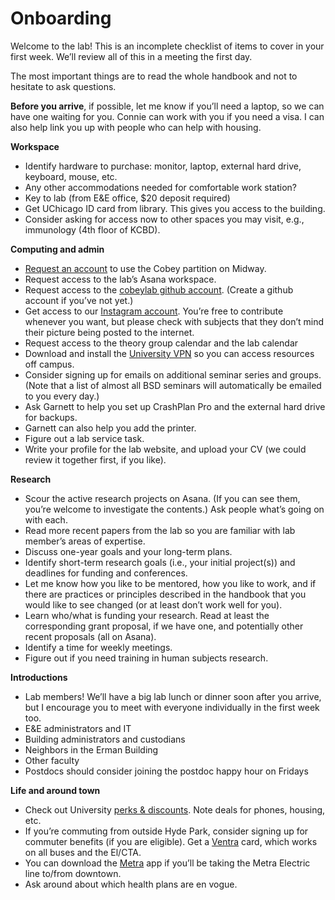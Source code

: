 # Onboarding

Welcome to the lab! This is an incomplete checklist of items to cover in your first week. We'll review all of this in a meeting the first day.

The most important things are to read the whole handbook and not to hesitate to ask questions.

**Before you arrive**, if possible, let me know if you'll need a laptop, so we can have one waiting for you.
Connie can work with you if you need a visa.
I can also help link you up with people who can help with housing.

**Workspace**

* Identify hardware to purchase: monitor, laptop, external hard drive, keyboard, mouse, etc. 
* Any other accommodations needed for comfortable work station?
* Key to lab (from E&E office, $20 deposit required)
* Get UChicago ID card from library. This gives you access to the building.
* Consider asking for access now to other spaces you may visit, e.g., immunology (4th floor of KCBD).

**Computing and admin**

* [Request an account](https://rcc.uchicago.edu/accounts-allocations/general-user-account-request) to use the Cobey partition on Midway.
* Request access to the lab's Asana workspace.
* Request access to the [cobeylab github account](https://github.com/cobeylab). (Create a github account if you've not yet.)
* Get access to our [Instagram account](https://www.instagram.com/cobeylab/). You're free to contribute whenever you want, but please check with subjects that they don't mind their picture being posted to the internet.
* Request access to the theory group calendar and the lab calendar
* Download and install the [University VPN](https://uchicago.service-now.com/it?id=kb_article&kb=kb00015292) so you can access resources off campus.
* Consider signing up for emails on additional seminar series and groups. (Note that a list of almost all BSD seminars will automatically be emailed to you every day.)
* Ask Garnett to help you set up CrashPlan Pro and the external hard drive for backups.
* Garnett can also help you add the printer.
* Figure out a lab service task.
* Write your profile for the lab website, and upload your CV (we could review it together first, if you like).

**Research**

* Scour the active research projects on Asana. (If you can see them, you're welcome to investigate the contents.) Ask people what's going on with each.
* Read more recent papers from the lab so you are familiar with lab member's areas of expertise.
* Discuss one-year goals and your long-term plans. 
* Identify short-term research goals (i.e., your initial project(s)) and deadlines for funding and conferences.
* Let me know how you like to be mentored, how you like to work, and if there are practices or principles described in the handbook that you would like to see changed (or at least don't work well for you).
* Learn who/what is funding your research. Read at least the corresponding grant proposal, if we have one, and potentially other recent proposals (all on Asana).
* Identify a time for weekly meetings.
* Figure out if you need training in human subjects research.

**Introductions**

* Lab members! We'll have a big lab lunch or dinner soon after you arrive, but I encourage you to meet with everyone individually in the first week too.
* E&E administrators and IT
* Building administrators and custodians
* Neighbors in the Erman Building
* Other faculty
* Postdocs should consider joining the postdoc happy hour on Fridays

**Life and around town**

* Check out University [perks & discounts](https://humanresources.uchicago.edu/benefits/retirefinancial/perks/index.shtml). Note deals for phones, housing, etc.
* If you're commuting from outside Hyde Park, consider signing up for commuter benefits (if you are eligible). Get a [Ventra](https://www.ventrachicago.com/) card, which works on all buses and the El/CTA.
* You can download the [Metra](https://metrarail.com/) app if you'll be taking the Metra Electric line to/from downtown.
* Ask around about which health plans are en vogue.

